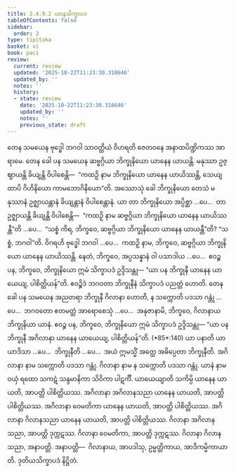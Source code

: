 ```yaml
---
title: 2.4.9.2 ယာနသိက္ခာပဒ
tableOfContents: false
sidebar:
  order: 2
type: tipitaka
basket: vi
book: paci
review:
  current: review
  updated: '2025-10-22T11:23:30.318646'
  updated_by: ''
  notes: ''
  history:
  - state: review
    date: '2025-10-22T11:23:30.318646'
    updated_by: ''
    notes: ''
    previous_state: draft
---
```



<ReviewStatus review={frontmatter.review} showDetails={true} />

<HypothesisAnnotation frontmatter={frontmatter} />

<DynamicBreadcrumb />

<Division number="1184" book="paci" e="ch" v="2" p="452">

<Paragraph number="3439" book="paci">
တေန သမယေန ဗုဒ္ဓေါ ဘဂဝါ သာဝတ္ထိယံ ဝိဟရတိ ဇေတဝနေ အနာထပိဏ္ဍိကဿ အာရာမေ. တေန ခေါ ပန သမယေန ဆဗ္ဗဂ္ဂိယာ ဘိက္ခုနိယော ယာနေန ယာယန္တိ. မနုဿာ ဥဇ္ဈာယန္တိ ခိယျန္တိ ဝိပါစေန္တိ—  “ကထဉှိ နာမ ဘိက္ခုနိယော ယာနေန ယာယိဿန္တိ, သေယျထာပိ ဂိဟိနိယော ကာမဘောဂိနိယော”တိ.
</Paragraph>

<Paragraph number="3440" book="paci">
အဿောသုံ ခေါ ဘိက္ခုနိယော တေသံ မနုဿာနံ ဥဇ္ဈာယန္တာနံ ခိယျန္တာနံ ဝိပါစေန္တာနံ. ယာ တာ ဘိက္ခုနိယော အပ္ပိစ္ဆာ …ပေ…  တာ ဥဇ္ဈာယန္တိ ခိယျန္တိ ဝိပါစေန္တိ—  “ကထဉှိ နာမ ဆဗ္ဗဂ္ဂိယာ ဘိက္ခုနိယော ယာနေန ယာယိဿန္တီ”တိ …ပေ…  “သစ္စံ ကိရ, ဘိက္ခဝေ, ဆဗ္ဗဂ္ဂိယာ ဘိက္ခုနိယော ယာနေန ယာယန္တီ”တိ? “သစ္စံ, ဘဂဝါ”တိ. ဝိဂရဟိ ဗုဒ္ဓေါ ဘဂဝါ …ပေ…  ကထဉှိ နာမ, ဘိက္ခဝေ, ဆဗ္ဗဂ္ဂိယာ ဘိက္ခုနိယော ယာနေန ယာယိဿန္တိ. နေတံ, ဘိက္ခဝေ, အပ္ပသန္နာနံ ဝါ ပသာဒါယ …ပေ…  ဧဝဉ္စ ပန, ဘိက္ခဝေ, ဘိက္ခုနိယော ဣမံ သိက္ခာပဒံ ဥဒ္ဒိသန္တု—
</Paragraph>

<Paragraph number="3441" book="paci">
<Emphasis>“ယာ ပန ဘိက္ခုနီ ယာနေန ယာယေယျ, ပါစိတ္တိယန်”</Emphasis>တိ.
</Paragraph>

<Paragraph number="3442" book="paci">
ဧဝဉ္စိဒံ ဘဂဝတာ ဘိက္ခုနီနံ သိက္ခာပဒံ ပညတ္တံ ဟောတိ.
</Paragraph>

</Division>
<Division number="1185" book="paci" e="ch" v="2" p="452">

<Paragraph number="3443" book="paci">
တေန ခေါ ပန သမယေန အညတရာ ဘိက္ခုနီ ဂိလာနာ ဟောတိ, န သက္ကောတိ ပဒသာ ဂန္တုံ …ပေ…  ဘဂဝတော ဧတမတ္ထံ အာရောစေသုံ …ပေ…  အနုဇာနာမိ, ဘိက္ခဝေ, ဂိလာနာယ ဘိက္ခုနိယာ ယာနံ. ဧဝဉ္စ ပန, ဘိက္ခဝေ, ဘိက္ခုနိယော ဣမံ သိက္ခာပဒံ ဥဒ္ဒိသန္တု—
</Paragraph>

</Division>
<Division number="1186" book="paci" e="ch" v="2" p="453">

<Paragraph number="3444" book="paci">
<Emphasis>“ယာ ပန ဘိက္ခုနီ အဂိလာနာ ယာနေန ယာယေယျ, ပါစိတ္တိယန်”</Emphasis>တိ. (*85*:<Emphasis>140</Emphasis>)
</Paragraph>

</Division>
<Division number="1187" book="paci" e="ch" v="2" p="453">

<Paragraph number="3445" book="paci">
<Emphasis>ယာ ပနာ</Emphasis>တိ ယာ ယာဒိသာ …ပေ…  <Emphasis>ဘိက္ခုနီ</Emphasis>တိ …ပေ…  အယံ ဣမသ္မိံ အတ္ထေ အဓိပ္ပေတာ ဘိက္ခုနီတိ.
</Paragraph>

<Paragraph number="3446" book="paci">
<Emphasis>အဂိလာနာ</Emphasis> နာမ သက္ကောတိ ပဒသာ ဂန္တုံ.
</Paragraph>

<Paragraph number="3447" book="paci">
<Emphasis>ဂိလာနာ</Emphasis> နာမ န သက္ကောတိ ပဒသာ ဂန္တုံ.
</Paragraph>

<Paragraph number="3448" book="paci">
<Emphasis>ယာနံ</Emphasis> နာမ ဝယှံ ရထော သကဋံ သန္ဒမာနိကာ သိဝိကာ ပါဋင်္ကီ.
</Paragraph>

<Paragraph number="3449" book="paci">
<Emphasis>ယာယေယျာ</Emphasis>တိ သကိမ္ပိ ယာနေန ယာယတိ, အာပတ္တိ ပါစိတ္တိယဿ.
</Paragraph>

</Division>
<Division number="1188" book="paci" e="ch" v="2" p="453">

<Paragraph number="3450" book="paci">
အဂိလာနာ အဂိလာနသညာ ယာနေန ယာယတိ, အာပတ္တိ ပါစိတ္တိယဿ. အဂိလာနာ ဝေမတိကာ ယာနေန ယာယတိ, အာပတ္တိ ပါစိတ္တိယဿ. အဂိလာနာ ဂိလာနသညာ ယာနေန ယာယတိ, အာပတ္တိ ပါစိတ္တိယဿ.
</Paragraph>

<Paragraph number="3451" book="paci">
ဂိလာနာ အဂိလာနသညာ, အာပတ္တိ ဒုက္ကဋဿ. ဂိလာနာ ဝေမတိကာ, အာပတ္တိ ဒုက္ကဋဿ. ဂိလာနာ ဂိလာနသညာ, အနာပတ္တိ.
</Paragraph>

</Division>
<Division number="1189" book="paci" e="ch" v="2" p="453">

<Paragraph number="3452" book="paci">
အနာပတ္တိ—  ဂိလာနာယ, အာပဒါသု, ဥမ္မတ္တိကာယ, အာဒိကမ္မိကာယာတိ.

</Paragraph>
</Division>

<Paragraph number="3453" type="center" book="paci">
ဒုတိယသိက္ခာပဒံ နိဋ္ဌိတံ.
</Paragraph>